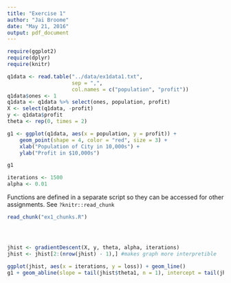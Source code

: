 ```yaml
---
title: "Exercise 1"
author: "Jai Broome"
date: "May 21, 2016"
output: pdf_document
---
```

```r
require(ggplot2)
require(dplyr)
require(knitr)
```

```r
q1data <- read.table("../data/ex1data1.txt", 
                     sep = ",", 
                     col.names = c("population", "profit"))
q1data$ones <- 1
q1data <- q1data %>% select(ones, population, profit)
X <- select(q1data, -profit)
y <- q1data$profit
theta <- rep(0, times = 2)
```

```r
g1 <- ggplot(q1data, aes(x = population, y = profit)) +
    geom_point(shape = 4, color = "red", size = 3) +
    xlab("Population of City in 10,000s") +
    ylab("Profit in $10,000s")

g1
```

```r
iterations <- 1500
alpha <- 0.01
```
Functions are defined in a separate script so they can be accessed for other assignments. See `?knitr::read_chunk`
```r
read_chunk("ex1_chunks.R")
```

```r
```

```r
```

```r
```

```r
jhist <- gradientDescent(X, y, theta, alpha, iterations)
jhist <- jhist[2:(nrow(jhist) - 1),] #makes graph more interpretible 
```

```r
ggplot(jhist, aes(x = iterations, y = loss)) + geom_line()
g1 + geom_abline(slope = tail(jhist$theta1, n = 1), intercept = tail(jhist$theta0, n = 1))
```